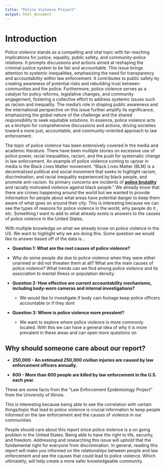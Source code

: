```yaml
---
title: "Police Violence Project"
output: html_document
---
```


# Introduction

Police violence stands as a compelling and vital topic with far-reaching implications for justice, equality, public safety, and community-police relations. It prompts discussions and actions aimed at reshaping the criminal justice system to be fair and accountable. This issue brings attention to systemic inequalities, emphasizing the need for transparency and accountability within law enforcement. It contributes to public safety by creating awareness of potential risks and rebuilding trust between communities and the police. Furthermore, police violence serves as a catalyst for policy reforms, legislative changes, and community engagement, fostering a collective effort to address systemic issues such as racism and inequality. The media's role in shaping public awareness and the international perspective on this issue further amplify its significance, emphasizing the global nature of the challenge and the shared responsibility to seek equitable solutions. In essence, police violence acts as a linchpin for comprehensive discussions and actions, driving societies toward a more just, accountable, and community-oriented approach to law enforcement.

The topic of police violence has been extensively covered in the media and academic literature. There have been multiple stories on excessive use of police power, racial inequalities, racism, and the push for systematic change in law enforcement. An example of police violence coming to uproar in media is the Black Lives Matter movement. "Black Lives Matter (BLM) is a decentralized political and social movement that seeks to highlight racism, discrimination, and racial inequality experienced by black people, and promote anti-racism. Its primary concerns are incidents of [**police brutality**]{.underline} and racially motivated violence against black people." We already know that there are crimes happening around the world but we wanted to provide information for people about what areas have potential danger to keep them aware of what goes on around their city. This is interesting because we can see the types of reasons for police violence in the world, why people do it , etc. Something I want to add to what already exists is answers to the causes of police violence in the United States.

With multiple knowledge on what we already know on police violence in the US. We want to highlight why we are doing this. Some question we would like to answer based off of the data is...

-   **Question 1: What are the root causes of police violence?**

-   Why do some people die due to police violence when they were either unarmed or did not threaten them at all? What are the main causes of police violence? What trends can we find among police violence and its association to mental illness or population density.

-   **Question 2: How effective are current accountability mechanisms, including body-worn cameras and internal investigations?**

    -   We would like to investigate if body cam footage keep police officers accountable or if they dont

-   **Question 3: Where is police violence more prevalent?**

    -   We want to explore where police violence is more commonly located. With this we can have a general idea of why it is more prevalent in these areas and can open more questions on

## Why should someone care about our report?

-   **250,000 - An estimated 250,000 civilian injuries are caused by law enforcement officers annually.**

-   **600 - More than 600 people are killed by law enforcement in the U.S. each year.**

These are some facts from the "Law Enforcement Epidemiology Project" from the University of Illinois.

This is interesting because being able to see the correlation with certain things/topic that lead to police violence is crucial information to keep people informed on the law enforcement and the causes of violence in our communities

People should care about this report since police violence is a on going problem in the United States. Being able to have the right to life, security, and freedom. Addressing and researching this issue will uphold that the fundamental right for everyone from discrimination. In general, reading this report will make you informed on the relationships between people and law enforcement and see the causes that could lead to police violence. Which ultimatetly, will help create a more safer knowledgeable community.
